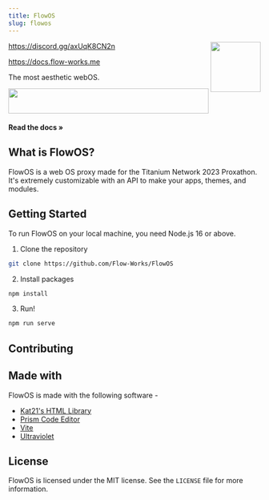 ```yaml
---
title: FlowOS
slug: flowos
---
```


<img align="right" src="https://raw.githubusercontent.com/Flow-Works/FlowOS/master/src/assets/flow.png" width="100px"></img>

https://discord.gg/axUqK8CN2n

https://docs.flow-works.me 

The most aesthetic webOS.

<img width="400px" src="https://raw.githubusercontent.com/Flow-Works/FlowOS/master/src/assets/badge.png" height="50"></img>

#### Read the docs »


## What is FlowOS?

FlowOS is a web OS proxy made for the Titanium Network 2023 Proxathon. It's extremely customizable with an API to make your apps, themes, and modules.

## Getting Started

To run FlowOS on your local machine, you need Node.js 16 or above. 

1. Clone the repository
```bash
git clone https://github.com/Flow-Works/FlowOS
```
2. Install packages
```bash
npm install
```
3. Run!
```bash
npm run serve
```
## Contributing


## Made with
FlowOS is made with the following software -

- [Kat21's HTML Library](https://github.com/datkat21/html)
- [Prism Code Editor](https://github.com/FIameCaster/prism-code-editor)
- [Vite](https://vitejs.dev)
- [Ultraviolet](https://github.com/titaniumnetwork-dev/ultraviolet)

## License
FlowOS is licensed under the MIT license. See the `LICENSE` file for more information.
